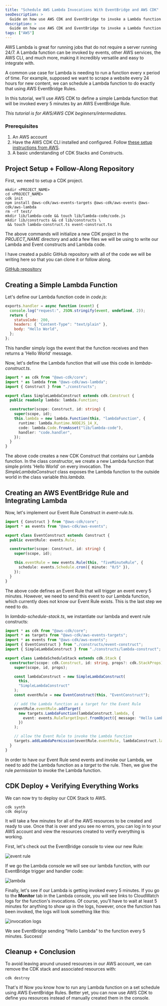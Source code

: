 ```yaml
---
title: "Schedule AWS Lambda Invocations With EventBridge and AWS CDK"
seoDescription: >
  Guide on how use AWS CDK and EventBridge to invoke a Lambda function on a set schedule using EventBridge Rules.
description: >
  Guide on how use AWS CDK and EventBridge to invoke a Lambda function on a set schedule using EventBridge Rules.
tags: ["AWS"]
---
```


AWS Lambda is great for running jobs that do not require a server running 24/7. A Lambda function can be invoked
by events, other AWS services, the AWS CLI, and much more, making it incredibly versatile and easy to integrate with.

A common use case for Lambda is needing to run a function every x period of time. For example, supposed we want to scrape a website
every 24 hours for new content, we can schedule a Lambda function to do exactly that using AWS EventBridge Rules.

In this tutorial, we'll use AWS CDK to define a simple Lambda function that will be invoked every 5 minutes by an AWS EventBridge Rule.

_This tutorial is for AWS/AWS CDK beginners/intermediates._

### Prerequisites

1. An AWS account
2. Have the AWS CDK CLI installed and configured. Follow [these setup instructions from AWS](https://docs.aws.amazon.com/cdk/latest/guide/getting_started.html).
3. A basic understanding of CDK Stacks and Constructs.

## Project Setup + Follow-Along Repository

First, we need to setup a CDK project.

```bash,terminal
mkdir <PROJECT_NAME>
cd <PROJECT_NAME>
cdk init
npm install @aws-cdk/aws-events-targets @aws-cdk/aws-events @aws-cdk/aws-lambda
rm -rf test/
mkdir lib/lambda-code && touch lib/lambda-code/code.js
mkdir lib/constructs && cd lib/constructs \
 && touch lambda-construct.ts event-construct.ts
```

The above commands will initialize a new CDK project in the _PROJECT_NAME_ directory and add a few
files we will be using to write our Lambda and Event constructs and Lambda code.

I have created a public GitHub repository with all of the code we will be writing here so that you can clone it or follow along.

[GitHub repository](https://github.com/nramkissoon/AWS-CDK-Schedule-Lambda-Tutorial)

## Creating a Simple Lambda Function

Let's define our Lambda function code in _code.js_:

```javascript,code.js
exports.handler = async function (event) {
  console.log("request:", JSON.stringify(event, undefined, 2));
  return {
    statusCode: 200,
    headers: { "Content-Type": "text/plain" },
    body: "Hello World",
  };
};
```

This handler simply logs the event that the function receives and then returns a 'Hello World' message.

Now, let's define the Lambda function that will use this code in _lambda-construct.ts_.

```typescript,lambda-construct.ts
import * as cdk from "@aws-cdk/core";
import * as lambda from "@aws-cdk/aws-lambda";
import { Construct } from "./constructs";

export class SimpleLambdaConstruct extends cdk.Construct {
  public readonly lambda: lambda.Function;

  constructor(scope: Construct, id: string) {
    super(scope, id);
    this.lambda = new lambda.Function(this, "lambdaFunction", {
      runtime: lambda.Runtime.NODEJS_14_X,
      code: lambda.Code.fromAsset("lib/lambda-code"),
      handler: "code.handler",
    });
  }
}
```

The above code creates a new CDK Construct that contains our Lambda function.
In the class constructor, we create a new Lambda function that simple prints 'Hello World' on every invocation.
The _SimpleLambdaConstruct_ class exposes the Lambda function to the outside world in the class variable _this.lambda_.

## Creating an AWS EventBridge Rule and Integrating Lambda

Now, let's implement our Event Rule Construct in _event-rule.ts_.

```typescript,event-rule.ts
import { Construct } from "@aws-cdk/core";
import * as events from "@aws-cdk/aws-events";

export class EventConstruct extends Construct {
  public eventRule: events.Rule;

  constructor(scope: Construct, id: string) {
    super(scope, id);

    this.eventRule = new events.Rule(this, "fiveMinuteRule", {
      schedule: events.Schedule.cron({ minute: "0/5" }),
    });
  }
}
```

The above code defines an Event Rule that will trigger an event every 5 minutes. However, we need to
send this event to our Lambda function, which currently does not know our Event Rule exists. This is the last step we need to do.

In _lambda-schedule-stack.ts_, we instantiate our lambda and event rule constructs:

```typescript,lambda-schedule-stack.ts
import * as cdk from "@aws-cdk/core";
import * as targets from "@aws-cdk/aws-events-targets";
import * as events from "@aws-cdk/aws-events";
import { EventConstruct } from "./constructs/event-construct";
import { SimpleLambdaConstruct } from "./constructs/lambda-construct";

export class LambdaScheduleStack extends cdk.Stack {
  constructor(scope: cdk.Construct, id: string, props?: cdk.StackProps) {
    super(scope, id, props);

    const lambdaConstruct = new SimpleLambdaConstruct(
      this,
      "SimpleLambdaConstruct"
    );
    const eventRule = new EventConstruct(this, "EventConstruct");

    // add the Lambda function as a target for the Event Rule
    eventRule.eventRule.addTarget(
      new targets.LambdaFunction(lambdaConstruct.lambda, {
        event: events.RuleTargetInput.fromObject({ message: "Hello Lambda" }),
      })
    );

    // allow the Event Rule to invoke the Lambda function
    targets.addLambdaPermission(eventRule.eventRule, lambdaConstruct.lambda);
  }
}
```

In order to have our Event Rule send events and invoke our Lambda, we need to add the Lambda function as a _target_ to the rule.
Then, we give the rule _permission_ to invoke the Lambda function.

## CDK Deploy + Verifying Everything Works

We can now try to deploy our CDK Stack to AWS.

```bash,terminal
cdk synth
cdk deploy
```

It will take a few minutes for all of the AWS resources to be created and ready to use. Once that is over and you see
no errors, you can log in to your AWS account and view the resources created to verify everything is working.

First, let's check out the EventBridge console to view our new Rule:

![event rule](/schedule-aws-lambda-invocations/event-rule.png)

If we go the Lambda console we will see our lambda function, with our EventBridge trigger and handler code:

![lambda](/schedule-aws-lambda-invocations/lambda.png)

Finally, let's see if our Lambda is getting invoked every 5 minutes. If you go to the **Monitor** tab in the Lambda console,
you will see links to CloudWatch logs for the function's invocations. Of course, you'll have to wait at least 5 minutes for anything to
show up in the logs, however, once the function has been invoked, the logs will look something like this:

![invocation logs](/schedule-aws-lambda-invocations/logs.png)

We see EventBridge sending "Hello Lambda" to the function every 5 minutes. Success!

## Cleanup + Conclusion

To avoid leaving around unused resources in our AWS account, we can remove the CDK stack and associated resources with:

```bash,terminal
cdk destroy
```

That's it! Now you know how to run any Lambda function on a set schedule using AWS EventBridge Rules. Better yet, you can now
use AWS CDK to define you resources instead of manually created them in the console.
